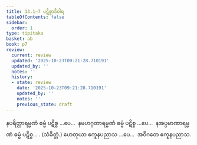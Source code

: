 ```yaml
---
title: 13.1–7 ပဋိစ္စာဒိဝါရ
tableOfContents: false
sidebar:
  order: 1
type: tipitaka
basket: ab
book: p7
review:
  current: review
  updated: '2025-10-23T09:21:28.710191'
  updated_by: ''
  notes: ''
  history:
  - state: review
    date: '2025-10-23T09:21:28.710191'
    updated_by: ''
    notes: ''
    previous_state: draft
---
```



<ReviewStatus review={frontmatter.review} showDetails={true} />

<HypothesisAnnotation frontmatter={frontmatter} />

<DynamicBreadcrumb />

<Division number="26" book="p7" e="ch" v="40" p="69">

<Paragraph number="55" book="p7">
နပရိတ္တာရမ္မဏံ ဓမ္မံ ပဋိစ္စ …ပေ…  နမဟဂ္ဂတာရမ္မဏံ ဓမ္မံ ပဋိစ္စ …ပေ…  နအပ္ပမာဏာရမ္မဏံ ဓမ္မံ ပဋိစ္စ… . (သံခိတ္တံ.)
</Paragraph>

<Paragraph number="56" book="p7">
ဟေတုယာ ဧကူနပညာသ …ပေ…  အဝိဂတေ ဧကူနပညာသ.
</Paragraph>
</Division>